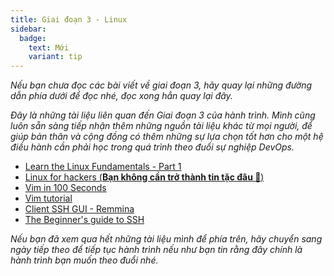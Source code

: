 ```yaml
---
title: Giai đoạn 3 - Linux
sidebar:
  badge:
    text: Mới
    variant: tip
---
```



_Nếu bạn chưa đọc các bài viết về giai đoạn 3, hãy quay lại những đường dẫn phía dưới để đọc nhé, 
đọc xong hẳn quay lại đây._

<CardGrid>
  <LinkCard title="Ngày 14 - Bức tranh lớn của Linux" href="../../../guides/linux/day14"/>
  <LinkCard title="Ngày 15 - Linux101" href="../../../guides/linux/day15"/>
  <LinkCard title="Ngày 16 - Hệ thống & Lưu trữ Tập tin" href="../../../guides/linux/day16"/>
  <LinkCard title="Ngày 17 - Nano và VIM" href="../../../guides/linux/day17"/>
</CardGrid>

<LinkCard title="Ngày 18 - SSH và Máy chủ Web" href="../../../guides/linux/day18"/>

_Đây là những tài liệu liên quan đến Giai đoạn 3 của hành trình. Mình cũng luôn sẵn sàng tiếp nhận thêm những 
nguồn tài liệu khác từ mọi người, để giúp bản thân và cộng đồng có thêm những sự lựa chọn tốt hơn cho một hệ 
điều hành cần phải học trong quá trình theo đuổi sự nghiệp DevOps._

- [Learn the Linux Fundamentals - Part 1](https://www.youtube.com/watch?v=kPylihJRG70)
- [Linux for hackers (**Bạn không cần trở thành tin tặc đâu 🤣**)](https://www.youtube.com/watch?v=VbEx7B_PTOE)
- [Vim in 100 Seconds](https://www.youtube.com/watch?v=-txKSRn0qeA)
- [Vim tutorial](https://www.youtube.com/watch?v=IiwGbcd8S7I)
- [Client SSH GUI - Remmina](https://remmina.org/)
- [The Beginner's guide to SSH](https://www.youtube.com/watch?v=2QXkrLVsRmk)

_Nếu bạn đã xem qua hết những tài liệu mình để phía trên, hãy chuyển sang ngày tiếp theo để tiếp tục hành trình 
nếu như bạn tin rằng đây chính là hành trình bạn muốn theo đuổi nhé._

<LinkCard
  title="Ngày 19"
  href="../../../guides/linux/day19"
/>